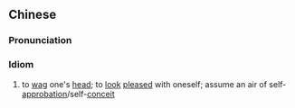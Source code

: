 {{also|摇头晃脑}}
==Chinese==
{{zh-forms|s=摇头晃脑|note=Intercalation of {{zh-l|搖晃}} and {{zh-l|頭腦}}.}}

===Pronunciation===
{{zh-pron
|m=yáotóuhuàngnǎo
|c=jiu4 tau4 fong2 nou5
|cat=id
}}

===Idiom===
{{zh-idiom}}

# to [[wag]] one's [[head]]; to [[look]] [[pleased]] with oneself; assume an air of self-[[approbation]]/self-[[conceit]]